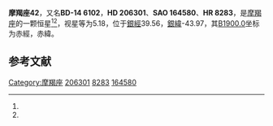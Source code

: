 {{Starbox begin
| name = 摩羯座42
}}
{{Starbox observe
| epoch = [[J2000.0|J2000.0]]
| constell = [[摩羯座|摩羯座]]<ref name=SIMBAD>{{cite web
 | url=http://simbad.u-strasbg.fr/simbad/sim-id?Ident=HR+8283
 | title=Pulsating variable Star
 | publisher=Centre de Données astronomiques de Strasbourg
 | work=SIMBAD
 | accessdate=2012-07-13
 | archive-date=2019-09-14
 | archive-url=https://web.archive.org/web/20190914144046/http://simbad.u-strasbg.fr/simbad/sim-id?Ident=HR+8283
 | dead-url=no
 }}</ref><ref name=DATA>{{cite web
 | url=http://vizier.u-strasbg.fr/viz-bin/VizieR-5?-out.add=.&-source=5050&-corr=PK=HR&-out.max=9999&HR=8283
 | title=VizieR Detailed Page
 | accessdate=2012-07-13
 | archive-date=2016-03-04
 | archive-url=https://web.archive.org/web/20160304230646/http://vizier.u-strasbg.fr/viz-bin/VizieR-5?-out.add=.&-source=5050&-corr=PK=HR&-out.max=9999&HR=8283
 | dead-url=no
 }}</ref>
| 星官 = 
| ra = {{RA|21|41|32.9}}<ref name=SIMBAD /><ref name=DATA />
| dec = {{DEC|-14|2|51}}<ref name=SIMBAD /><ref name=DATA />
| appmag_v = 5.18<ref name=SIMBAD /><ref name=DATA />
}}
{{Starbox character
| class = G1V+G0V<ref name=SIMBAD /><ref name=DATA />
| b-v = 0.65<ref name=SIMBAD /><ref name=DATA />
| u-b = 0.2<ref name=SIMBAD /><ref name=DATA />
| r-i = 0.24E<ref name=SIMBAD /><ref name=DATA />
| variable = 
}}
{{Starbox astrometry
| radial_v = 0.2
| prop_mo_ra = -1
| parallax = 0.034
| p_error = 
}}
{{Starbox catalog
| names =BD-14 6102，[[SAO星表|SAO]] 164580，[[HD星表|HD]] 206301，[[HR星表|HR]] 8283}}
{{Starbox reference |Simbad=HR+8283}}
{{Starbox end}}

'''摩羯座42'''，又名'''BD-14 6102'''，'''HD 206301'''、'''SAO 164580'''、'''HR 8283'''，是[[摩羯座|摩羯座]]的一颗恒星<ref name=SIMBAD /><ref name=DATA />，视星等为5.18，位于[[銀道座標系|銀經]]39.56，[[銀道座標系|銀緯]]-43.97，其[[B1900.0|B1900.0]]坐标为赤經{{RA|21|36|6.6}}，赤緯{{DEC|-14|-43.97|37}}。

== 参考文献 ==
{{reflist}}

{{star-stub}}

{{摩羯座恒星}}
{{星官|哭|2|4}}
[[Category:摩羯座|Category:摩羯座]]
[[Category:HD和HDE天體|206301]]
[[Category:HR天體|8283]]
[[Category:SAO天體|164580]]